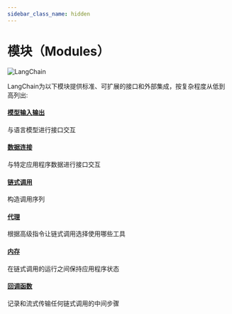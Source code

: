 ```yaml
---
sidebar_class_name: hidden
---
```


# 模块（Modules）

![LangChain](https://pica.zhimg.com/50/v2-56e8bbb52aa271012541c1fe1ceb11a2_r.gif 'LangChain中文网')


LangChain为以下模块提供标准、可扩展的接口和外部集成，按复杂程度从低到高列出:

#### [模型输入输出](/docs/modules/model_io/)
与语言模型进行接口交互
#### [数据连接](/docs/modules/data_connection/)
与特定应用程序数据进行接口交互
#### [链式调用](/docs/modules/chains/)
构造调用序列
#### [代理](/docs/modules/agents/)
根据高级指令让链式调用选择使用哪些工具
#### [内存](/docs/modules/memory/)
在链式调用的运行之间保持应用程序状态
#### [回调函数](/docs/modules/callbacks/)
记录和流式传输任何链式调用的中间步骤